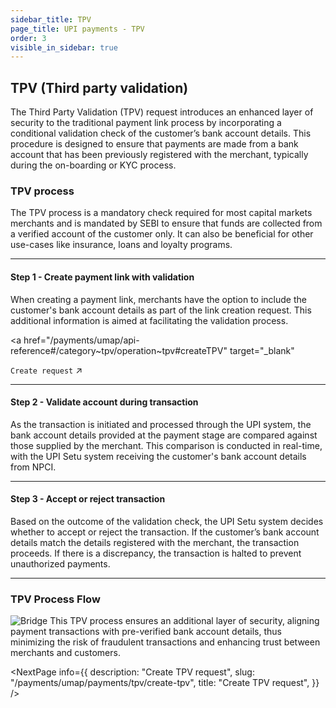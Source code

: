 ```yaml
---
sidebar_title: TPV
page_title: UPI payments - TPV
order: 3
visible_in_sidebar: true
---
```


## TPV (Third party validation)

The Third Party Validation (TPV) request introduces an enhanced layer of security to the traditional payment link process by incorporating a conditional validation check of the customer’s bank account details. This procedure is designed to ensure that payments are made from a bank account that has been previously registered with the merchant, typically during the on-boarding or KYC process.

### TPV process

The TPV process is a mandatory check required for most capital markets merchants and is mandated by SEBI to ensure that funds are collected from a verified account of the customer only. It can also be beneficial for other use-cases like insurance, loans and loyalty programs.

<hr class="primary" />

#### Step 1 - Create payment link with validation

When creating a payment link, merchants have the option to include the customer's bank account details as part of the link creation request. This additional information is aimed at facilitating the validation process.

<a
  href="/payments/umap/api-reference#/category~tpv/operation~tpv#createTPV"
  target="_blank"
>
  <code>Create request</code> ↗
</a>

<hr class="primary" />

#### Step 2 - Validate account during transaction

As the transaction is initiated and processed through the UPI system, the bank account details provided at the payment stage are compared against those supplied by the merchant. This comparison is conducted in real-time, with the UPI Setu system receiving the customer's bank account details from NPCI.

<hr class="primary" />

#### Step 3 - Accept or reject transaction

Based on the outcome of the validation check, the UPI Setu system decides whether to accept or reject the transaction. If the customer’s bank account details match the details registered with the merchant, the transaction proceeds. If there is a discrepancy, the transaction is halted to prevent unauthorized payments.

<hr class="primary" />

### TPV Process Flow

<img
  src="https://storage.googleapis.com/strapi-assets/latest/TPV-flow/TPV-flow.png"
  alt="Bridge"
/>
This TPV process ensures an additional layer of security, aligning payment transactions
with pre-verified bank account details, thus minimizing the risk of fraudulent transactions
and enhancing trust between merchants and customers.

<NextPage
  info={{
    description: "Create TPV request",
    slug: "/payments/umap/payments/tpv/create-tpv",
    title: "Create TPV request",
  }}
/>

<WasPageHelpful />
